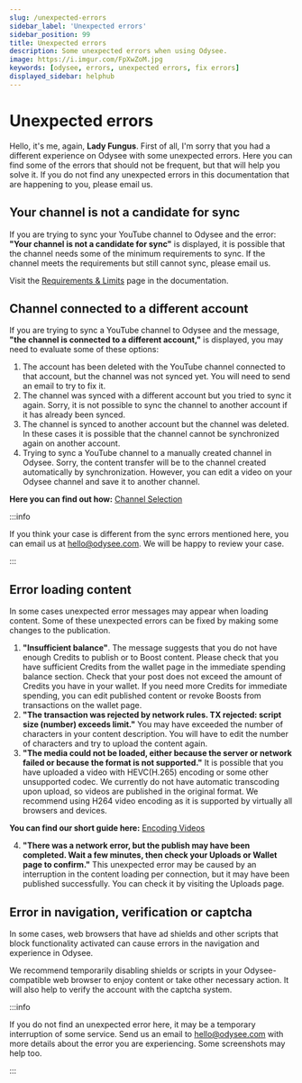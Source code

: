 ```yaml
---
slug: /unexpected-errors
sidebar_label: 'Unexpected errors'
sidebar_position: 99
title: Unexpected errors
description: Some unexpected errors when using Odysee.
image: https://i.imgur.com/FpXwZoM.jpg
keywords: [odysee, errors, unexpected errors, fix errors]
displayed_sidebar: helphub
---
```


# Unexpected errors


<FungusCard size="12">
	Hello, it's me, again, <b>Lady Fungus</b>. First of all, I'm sorry that you had a different experience on Odysee with some unexpected errors. Here you can find some of the errors that should not be frequent, but that will help you solve it. If you do not find any unexpected errors in this documentation that are happening to you, please email us.
</FungusCard>

## Your channel is not a candidate for sync

If you are trying to sync your YouTube channel to Odysee and the error: <b>"Your channel is not a candidate for sync"</b> is displayed, it is possible that the channel needs some of the minimum requirements to sync. If the channel meets the requirements but still cannot sync, please email us.

Visit the [Requirements & Limits](https://help.odysee.tv/category-syncprogram/) page in the documentation.

## Channel connected to a different account

If you are trying to sync a YouTube channel to Odysee and the message, <b>"the channel is connected to a different account,"</b> is displayed, you may need to evaluate some of these options:

1. The account has been deleted with the YouTube channel connected to that account, but the channel was not synced yet. You will need to send an email to try to fix it.
2. The channel was synced with a different account but you tried to sync it again. Sorry, it is not possible to sync the channel to another account if it has already been synced.
3. The channel is synced to another account but the channel was deleted. In these cases it is possible that the channel cannot be synchronized again on another account.
4. Trying to sync a YouTube channel to a manually created channel in Odysee. Sorry, the content transfer will be to the channel created automatically by synchronization. However, you can edit a video on your Odysee channel and save it to another channel.

**Here you can find out how:** [Channel Selection](https://help.odysee.tv/category-uploading/category-fileuploads/settings/)

:::info

If you think your case is different from the sync errors mentioned here, you can email us at hello@odysee.com. We will be happy to review your case.

:::

## Error loading content

In some cases unexpected error messages may appear when loading content. Some of these unexpected errors can be fixed by making some changes to the publication.

1. <b>"Insufficient balance"</b>. The message suggests that you do not have enough Credits to publish or to Boost content. Please check that you have sufficient Credits from the wallet page in the immediate spending balance section. Check that your post does not exceed the amount of Credits you have in your wallet. If you need more Credits for immediate spending, you can edit published content or revoke Boosts from transactions on the wallet page.
2. <b>"The transaction was rejected by network rules. TX rejected: script size (number) exceeds limit."</b> You may have exceeded the number of characters in your content description. You will have to edit the number of characters and try to upload the content again.
3. <b>"The media could not be loaded, either because the server or network failed or because the format is not supported."</b> It is possible that you have uploaded a video with HEVC(H.265) encoding or some other unsupported codec. We currently do not have automatic transcoding upon upload, so videos are published in the original format. We recommend using H264 video encoding as it is supported by virtually all browsers and devices.

**You can find our short guide here:** [Encoding Videos](https://help.odysee.tv/category-uploading/category-fileuploads/encoding/)

4. <b>"There was a network error, but the publish may have been completed. Wait a few minutes, then check your Uploads or Wallet page to confirm."</b> This unexpected error may be caused by an interruption in the content loading per connection, but it may have been published successfully. You can check it by visiting the Uploads page.

## Error in navigation, verification or captcha

In some cases, web browsers that have ad shields and other scripts that block functionality activated can cause errors in the navigation and experience in Odysee.

We recommend temporarily disabling shields or scripts in your Odysee-compatible web browser to enjoy content or take other necessary action. It will also help to verify the account with the captcha system.

:::info

If you do not find an unexpected error here, it may be a temporary interruption of some service. Send us an email to hello@odysee.com with more details about the error you are experiencing. Some screenshots may help too.

:::